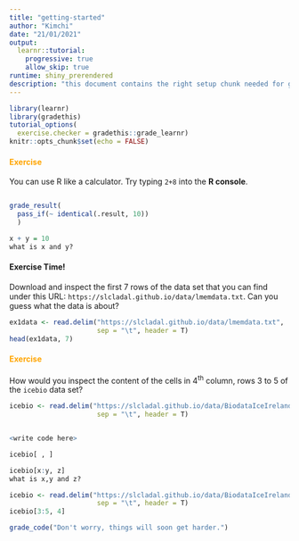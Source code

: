 ```yaml
---
title: "getting-started"
author: "Kimchi"
date: "21/01/2021"
output: 
  learnr::tutorial:
    progressive: true
    allow_skip: true
runtime: shiny_prerendered
description: "this document contains the right setup chunk needed for gradethis to work. This file also contains some examples from the getting started (intro to R) section of the LADAR website"
---
```



```r
library(learnr)
library(gradethis)
tutorial_options(
  exercise.checker = gradethis::grade_learnr)
knitr::opts_chunk$set(echo = FALSE)
```

#### **<span style="color: orange;">Exercise</span>** {-}

You can use R like a calculator.  Try typing `2+8` into the **R console**.
```r

```


```r
grade_result(
  pass_if(~ identical(.result, 10))
  )
```

```r
x + y = 10
what is x and y? 
```

<!-- need answer/reformatting -->
#### Exercise Time! {-}

Download and inspect the first 7 rows of the data set that you can find under this URL: `https://slcladal.github.io/data/lmemdata.txt`. Can you guess what the data is about?

```r
ex1data <- read.delim("https://slcladal.github.io/data/lmemdata.txt", 
                      sep = "\t", header = T)
head(ex1data, 7)
```

#### **<span style="color: orange;">Exercise</span>** {-}

How would you inspect the content of the cells in 4^th^ column, rows 3 to 5 of the `icebio` data set?


```r
icebio <- read.delim("https://slcladal.github.io/data/BiodataIceIreland.txt", 
                      sep = "\t", header = T)


<write code here>
```


```r
icebio[ , ]

```

```r
icebio[x:y, z]
what is x,y and z?
```

```r
icebio <- read.delim("https://slcladal.github.io/data/BiodataIceIreland.txt", 
                      sep = "\t", header = T)
icebio[3:5, 4]
```

```r
grade_code("Don't worry, things will soon get harder.")
```

